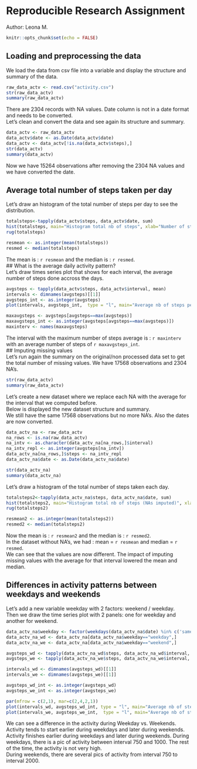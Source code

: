 # Reproducible Research Assignment
Author: Leona M.

```{r,  echo=FALSE}
knitr::opts_chunk$set(echo = FALSE)
```

## Loading and preprocessing the data
We load the data from csv file into a variable and display the structure and summary of the data.
```{r, echo=TRUE}
raw_data_actv <- read.csv("activity.csv")
str(raw_data_actv)
summary(raw_data_actv)
```
There are 2304 records with NA values. Date column is not in a date format and needs to be converted.  
Let's clean and convert the data and see again its structure and summary.
```{r, echo=TRUE}
data_actv <- raw_data_actv
data_actv$date <- as.Date(data_actv$date)
data_actv <- data_actv[!is.na(data_actv$steps),]
str(data_actv)
summary(data_actv)
```
Now we have 15264 observations after removing the 2304 NA values and we have converted the date.  

## Average total number of steps taken per day  

Let's draw an histogram of the total number of steps per day to see the distribution.   
```{r hist_totalsteps}
totalsteps<-tapply(data_actv$steps, data_actv$date, sum)
hist(totalsteps, main="Histogram total nb of steps", xlab="Number of steps", breaks =10)
rug(totalsteps)
```

```{r, results="hide"}
resmean <- as.integer(mean(totalsteps))
resmed <- median(totalsteps)
```
The mean is : `r resmean` and the median is : `r resmed`.  
## What is the average daily activity pattern?  
Let's draw times series plot that shows for each interval, the average number of steps done accross the days.  
```{r plot_avgsteps}
avgsteps <- tapply(data_actv$steps, data_actv$interval, mean)
intervals <- dimnames(avgsteps)[[1]]
avgsteps_int <- as.integer(avgsteps)
plot(intervals, avgsteps_int,  type = "l", main="Average nb of steps per interval", ylab = "Nb. of steps")
```
```{r, results="hide"}
maxavgsteps <- avgsteps[avgsteps==max(avgsteps)]
maxavgsteps_int <- as.integer(avgsteps[avgsteps==max(avgsteps)])
maxinterv <- names(maxavgsteps)
```
The interval with the maximum number of steps average is : `r maxinterv` with an average number of steps of `r maxavgsteps_int`.  
## Imputing missing values  
Let's run again the summary on the original/non processed data set to get the total number of missing values. We have 17568 observations and 2304 NA's. 
```{r}
str(raw_data_actv)
summary(raw_data_actv)
```
Let's create a new dataset where we replace each NA with the average for the interval that we computed before.  
Below is displayed the new dataset structure and summary.  
We still have the same 17568 observations but no more NA's. Also the dates are now converted.  
```{r, echo=TRUE}
data_actv_na <- raw_data_actv
na_rows <- is.na(raw_data_actv)
na_intv <- as.character(data_actv_na[na_rows,]$interval)
na_intv_repl <- as.integer(avgsteps[na_intv])
data_actv_na[na_rows,]$steps <- na_intv_repl
data_actv_na$date <- as.Date(data_actv_na$date)

str(data_actv_na)
summary(data_actv_na)
```
Let's draw a histogram of the total number of steps taken each day. 
```{r hist_totalsteps_no_NA}
totalsteps2<-tapply(data_actv_na$steps, data_actv_na$date, sum)
hist(totalsteps2, main="Histogram total nb of steps (NAs imputed)", xlab="Number of steps", breaks =10)
rug(totalsteps2)
```
```{r, results="hide"}
resmean2 <- as.integer(mean(totalsteps2))
resmed2 <- median(totalsteps2)
```
Now the mean is : `r resmean2` and the median is : `r resmed2`.  
In the dataset without NA's, we had : mean = `r resmean` and median = `r resmed`.  
We can see that the values are now different. The impact of imputing missing values with the average for that interval lowered the mean and median.  

## Differences in activity patterns between weekdays and weekends
Let's add a new variable weekday with 2 factors: weekend / weekday.  
Then we draw the time series plot with 2 panels: one for weekday and another for weekend.  
```{r plot_avg_steps_wd_we}
data_actv_na$weekday <- factor(weekdays(data_actv_na$date) %in% c('samedi', 'dimanche'), levels=c(TRUE, FALSE), labels=c('weekend', 'weekday'))
data_actv_na_wd <- data_actv_na[data_actv_na$weekday=="weekday",]
data_actv_na_we <- data_actv_na[data_actv_na$weekday=="weekend",]

avgsteps_wd <- tapply(data_actv_na_wd$steps, data_actv_na_wd$interval, mean)
avgsteps_we <- tapply(data_actv_na_we$steps, data_actv_na_we$interval, mean)

intervals_wd <- dimnames(avgsteps_wd)[[1]]
intervals_we <- dimnames(avgsteps_we)[[1]]

avgsteps_wd_int <- as.integer(avgsteps_wd)
avgsteps_we_int <- as.integer(avgsteps_we)

par(mfrow = c(2,1), mar=c(2,4,2,1))
plot(intervals_wd, avgsteps_wd_int, type = "l", main="Average nb of steps per interval - Weekday", ylab = "Nb. of steps")
plot(intervals_we, avgsteps_we_int,  type = "l", main="Average nb of steps per interval - Weekend", ylab = "Nb. of steps")
```
  
We can see a difference in the activity during Weekday vs. Weekends.  
Activity tends to start earlier during weekdays and later during weekends.  
Activity finishes earlier during weekdays and later during weekends.
During weekdays, there is a pic of activity between interval 750 and 1000. The rest of the time, the activity is  not very high.  
During weekends, there are several pics of activity from interval 750 to interval 2000. 

